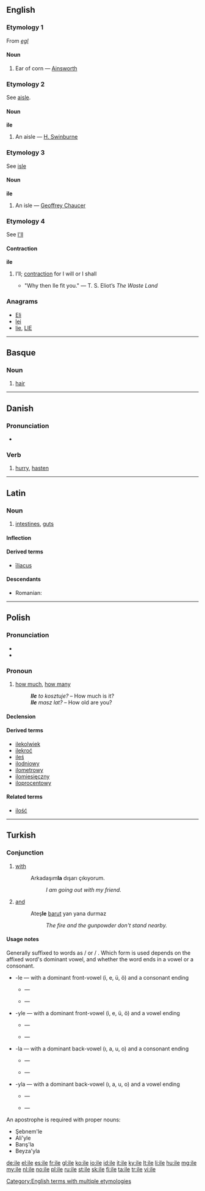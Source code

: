 {{also|Ile|ilə|île}}
==English==

===Etymology 1===
From {{etyl|ang}} ''[[egl]]''

====Noun====
{{head|en|noun}}

# {{obsolete}} Ear of corn &mdash; [[Ainsworth]]

===Etymology 2===
See [[aisle]].

====Noun====
'''ile'''

# {{obsolete}} An aisle &mdash; [[H. Swinburne]]

===Etymology 3===
See [[isle]]

====Noun====
'''ile'''

# {{obsolete}} An isle &mdash; [[w:Geoffrey Chaucer|Geoffrey Chaucer]]

===Etymology 4===
See [[I'll]]

====Contraction====
'''ile'''

# {{archaic}} I’ll; [[contraction]] for I will or I shall
#* "Why then Ile fit you." &mdash; T. S. Eliot’s <i>The Waste Land</i>

===Anagrams===
* [[Eli#English|Eli]]
* [[lei#English|lei]]
* [[lie#English|lie]], [[LIE#English|LIE]]

[[Category:English terms with multiple etymologies]]

----

==Basque==

===Noun===
{{eu-noun}}

# [[hair]]

----

==Danish==

===Pronunciation===
* {{rhymes|iːlə|lang=da}}

===Verb===
{{da-verb|il|ile|iler|ilede|har|ilet}}

# [[hurry]], [[hasten]]

----

==Latin==
{{rfe|lang=la}}
===Noun===
{{la-noun|īle|ilis|īlis|n|third}}

# [[intestines]], [[guts]]

====Inflection====
{{la-decl-3rd-INEUT|ile|īle|il|īl}}

====Derived terms====
* [[iliacus|īliacus]]

====Descendants====
* Romanian: {{l|ro|ie}}
----

==Polish==

===Pronunciation===
* {{IPA|/ilɛ/|lang=pl}}
* {{audio|Pl-ile.ogg|audio}}

===Pronoun===
{{head|pl|pronoun|g=p}}

# [[how much]], [[how many]]
#: '''''Ile''' to kosztuje?'' – How much is it?
#: '''''Ile''' masz lat?'' – How old are you?

====Declension====
{{pl-decl-noun-pl
|ile
|ilu
|ilu
|ile/ilu
|iloma/ilu
|ilu
|–
}}

====Derived terms====
* [[ilekolwiek]]
* [[ilekroć]]
* [[ileś]]
* [[ilodniowy]]
* [[ilometrowy]]
* [[ilomiesięczny]]
* [[iloprocentowy]]

====Related terms====
* [[ilość]]

----

==Turkish==

===Conjunction===
{{head|tr|conjunction}}

# [[with]]
#: Arkadaşım'''la''' dışarı çıkıyorum.
#:: ''I am going out with my friend.''
# [[and]]
#: Ateş'''le''' [[barut]] yan yana durmaz
#:: ''The fire and the gunpowder don't stand nearby.''

====Usage notes====
Generally suffixed to words as {{term|-la|lang=tr}} / {{term|-yla|lang=tr}} or {{term|-le|lang=tr}} / {{term|-yle|lang=tr}}. Which form is used depends on the affixed word's dominant vowel, and whether the word ends in a vowel or a consonant.
* -le — with a dominant front-vowel (i, e, ü, ö) and a consonant ending
** {{term||kardeşin|your brother}} — {{term||kardeşinle|with your brother}}
** {{term||düşünceleriniz|your ideas}} — {{term||düşüncelerinizle|with your ideas}}
* -yle — with a dominant front-vowel (i, e, ü, ö) and a vowel ending
** {{term|battaniye||blanket|lang=tr}} — {{term||battaniyeyle|with a/the blanket}}
** {{term||üyeleri|their members}} — {{term||üyeleriyle|with their members}}
* -la — with a dominant back-vowel (ı, a, u, o) and a consonant ending
** {{term||arkadaşım|my friend}} — {{term||arkadaşımla|with my friend}}
** {{term||akrabalarımız|our relatıves}} — {{term||akrabalarımızla|with our relatives}}
* -yla — with a dominant back-vowel (ı, a, u, o) and a vowel ending
** {{term||arkadaşı|his friend}} — {{term||arkadaşıyla|with his friend}}
** {{term||oyuncakları|their toys}} — {{term||oyuncaklarıyla|with their toys}}

An apostrophe is required with proper nouns:
* Şebnem'le
* Ali'yle
* Barış'la
* Beyza'yla

[[de:ile]]
[[el:ile]]
[[es:ile]]
[[fr:ile]]
[[gl:ile]]
[[ko:ile]]
[[io:ile]]
[[id:ile]]
[[it:ile]]
[[ky:ile]]
[[lt:ile]]
[[li:ile]]
[[hu:ile]]
[[mg:ile]]
[[my:ile]]
[[nl:ile]]
[[no:ile]]
[[pl:ile]]
[[ru:ile]]
[[st:ile]]
[[sk:ile]]
[[fi:ile]]
[[ta:ile]]
[[tr:ile]]
[[vi:ile]]